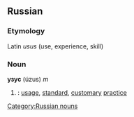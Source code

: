 ==Russian==

===Etymology===
Latin ''usus'' (use, experience, skill)

===Noun===
'''узус''' (úzus) ''m''

# {{law|lang=ru}} : [[usage]], [[standard]], [[customary]] [[practice]]

[[Category:Russian nouns]]